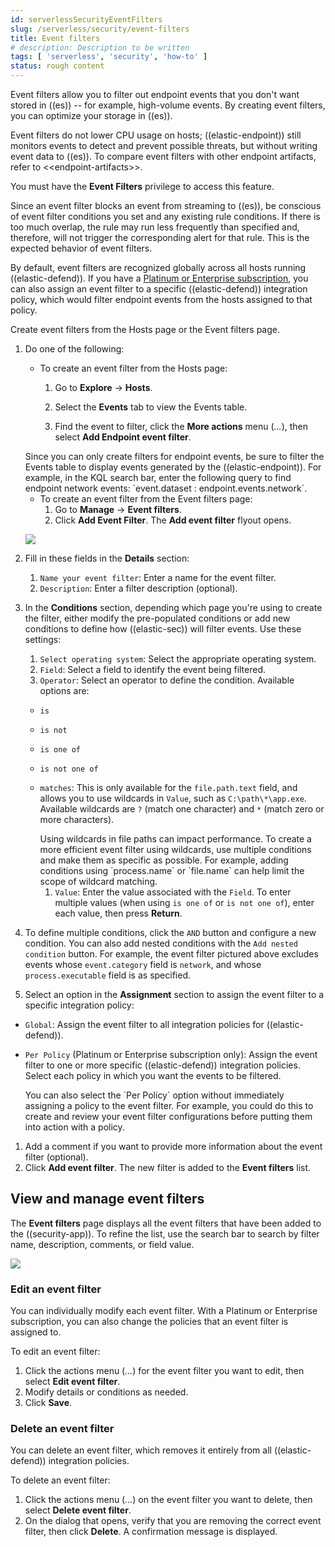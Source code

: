 ```yaml
---
id: serverlessSecurityEventFilters
slug: /serverless/security/event-filters
title: Event filters
# description: Description to be written
tags: [ 'serverless', 'security', 'how-to' ]
status: rough content
---
```



<RoughContent />

<div id="event-filters"></div>

Event filters allow you to filter out endpoint events that you don't want stored in ((es)) -- for example, high-volume events. By creating event filters, you can optimize your storage in ((es)).

Event filters do not lower CPU usage on hosts; ((elastic-endpoint)) still monitors events to detect and prevent possible threats, but without writing event data to ((es)). To compare event filters with other endpoint artifacts, refer to \<\<endpoint-artifacts>>.

<DocCallOut title="Requirements">

You must have the **Event Filters** <DocLink id="serverlessSecurityEndpointManagementReq">privilege</DocLink> to access this feature.

</DocCallOut>

<DocCallOut title="Important" color="warning">
Since an event filter blocks an event from streaming to ((es)), be conscious of event filter conditions you set and any existing rule conditions. If there is too much overlap, the rule may run less frequently than specified and, therefore, will not trigger the corresponding alert for that rule. This is the expected behavior of event filters.
</DocCallOut>

By default, event filters are recognized globally across all hosts running ((elastic-defend)). If you have a [Platinum or Enterprise subscription](https://www.elastic.co/pricing), you can also assign an event filter to a specific ((elastic-defend)) integration policy, which would filter endpoint events from the hosts assigned to that policy.

Create event filters from the Hosts page or the Event filters page.

1. Do one of the following:

    * To create an event filter from the Hosts page:
        1. Go to **Explore** -> **Hosts**.
        1. Select the **Events** tab to view the Events table.

        1. Find the event to filter, click the **More actions** menu (*...*), then select **Add Endpoint event filter**.

    <DocCallOut title="Tip">
    Since you can only create filters for endpoint events, be sure to filter the Events table to display events generated by the ((elastic-endpoint)).
    For example, in the KQL search bar, enter the following query to find endpoint network events: `event.dataset : endpoint.events.network`.
    </DocCallOut>

    * To create an event filter from the Event filters page:
        1. Go to **Manage** -> **Event filters**.
        1. Click **Add Event Filter**. The **Add event filter** flyout opens.

    ![](../images/event-filters/-management-admin-event-filter.png)

1. Fill in these fields in the **Details** section:
      1. `Name your event filter`: Enter a name for the event filter.
      1. `Description`: Enter a filter description (optional).
1. In the **Conditions** section, depending which page you're using to create the filter, either modify the pre-populated conditions or add new conditions to define how ((elastic-sec)) will filter events. Use these settings:
      1. `Select operating system`: Select the appropriate operating system.
      1. `Field`: Select a field to identify the event being filtered.
      1. `Operator`: Select an operator to define the condition. Available options are:
    * `is`
    * `is not`
    * `is one of`
    * `is not one of`
    * `matches`: This is only available for the `file.path.text` field, and allows you to use wildcards in `Value`, such as `C:\path\*\app.exe`.  Available wildcards are `?` (match one character) and `*` (match zero or more characters).

        <DocCallOut title="Important" color="warning">
        Using wildcards in file paths can impact performance. To create a more efficient event filter using wildcards, use multiple conditions and make them as specific as possible. For example, adding conditions using `process.name` or `file.name` can help limit the scope of wildcard matching.
        </DocCallOut>

      1. `Value`: Enter the value associated with the `Field`. To enter multiple values (when using `is one of` or `is not one of`), enter each value, then press **Return**.

1. To define multiple conditions, click the `AND` button and configure a new condition. You can also add nested conditions with the `Add nested condition` button. For example, the event filter pictured above excludes events whose `event.category` field is `network`, and whose `process.executable` field is as specified.

1. Select an option in the **Assignment** section to assign the event filter to a specific integration policy:

* `Global`: Assign the event filter to all integration policies for ((elastic-defend)).
* `Per Policy` (Platinum or Enterprise subscription only): Assign the event filter to one or more specific ((elastic-defend)) integration policies. Select each policy in which you want the events to be filtered.

    <DocCallOut title="Note">
    You can also select the `Per Policy` option without immediately assigning a policy to the event filter. For example, you could do this to create and review your event filter configurations before putting them into action with a policy.
    </DocCallOut>

1. Add a comment if you want to provide more information about the event filter (optional).
1. Click **Add event filter**. The new filter is added to the **Event filters** list.

<div id="manage-event-filters"></div>

## View and manage event filters

The **Event filters** page displays all the event filters that have been added to the ((security-app)). To refine the list, use the search bar to search by filter name, description, comments, or field value.

![](../images/event-filters/-management-admin-event-filters-list.png)

<div id="edit-event-filter"></div>

### Edit an event filter
You can individually modify each event filter. With a Platinum or Enterprise subscription, you can also change the policies that an event filter is assigned to.

To edit an event filter:

1. Click the actions menu (*...*) for the event filter you want to edit, then select **Edit event filter**.
1. Modify details or conditions as needed.
1. Click **Save**.

<div id="delete-event-filter"></div>

### Delete an event filter
You can delete an event filter, which removes it entirely from all ((elastic-defend)) integration policies.

To delete an event filter:

1. Click the actions menu (*...*) on the event filter you want to delete, then select **Delete event filter**.
1. On the dialog that opens, verify that you are removing the correct event filter, then click **Delete**. A confirmation message is displayed.

